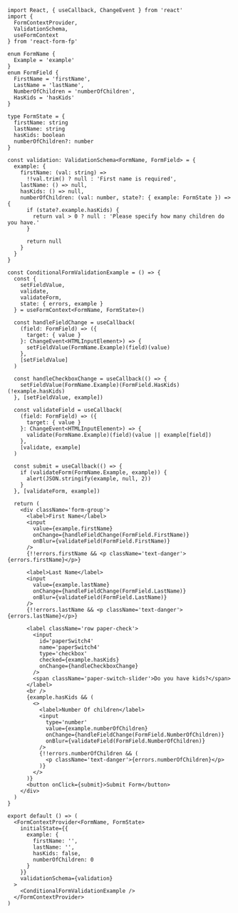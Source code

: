 ```tsx
import React, { useCallback, ChangeEvent } from 'react'
import {
  FormContextProvider,
  ValidationSchema,
  useFormContext
} from 'react-form-fp'

enum FormName {
  Example = 'example'
}
enum FormField {
  FirstName = 'firstName',
  LastName = 'lastName',
  NumberOfChildren = 'numberOfChildren',
  HasKids = 'hasKids'
}

type FormState = {
  firstName: string
  lastName: string
  hasKids: boolean
  numberOfChildren?: number
}

const validation: ValidationSchema<FormName, FormField> = {
  example: {
    firstName: (val: string) =>
      !!val.trim() ? null : 'First name is required',
    lastName: () => null,
    hasKids: () => null,
    numberOfChildren: (val: number, state?: { example: FormState }) => {
      if (state?.example.hasKids) {
        return val > 0 ? null : 'Please specify how many children do you have.'
      }

      return null
    }
  }
}

const ConditionalFormValidationExample = () => {
  const {
    setFieldValue,
    validate,
    validateForm,
    state: { errors, example }
  } = useFormContext<FormName, FormState>()

  const handleFieldChange = useCallback(
    (field: FormField) => ({
      target: { value }
    }: ChangeEvent<HTMLInputElement>) => {
      setFieldValue(FormName.Example)(field)(value)
    },
    [setFieldValue]
  )

  const handleCheckboxChange = useCallback(() => {
    setFieldValue(FormName.Example)(FormField.HasKids)(!example.hasKids)
  }, [setFieldValue, example])

  const validateField = useCallback(
    (field: FormField) => ({
      target: { value }
    }: ChangeEvent<HTMLInputElement>) => {
      validate(FormName.Example)(field)(value || example[field])
    },
    [validate, example]
  )

  const submit = useCallback(() => {
    if (validateForm(FormName.Example, example)) {
      alert(JSON.stringify(example, null, 2))
    }
  }, [validateForm, example])

  return (
    <div className='form-group'>
      <label>First Name</label>
      <input
        value={example.firstName}
        onChange={handleFieldChange(FormField.FirstName)}
        onBlur={validateField(FormField.FirstName)}
      />
      {!!errors.firstName && <p className='text-danger'>{errors.firstName}</p>}

      <label>Last Name</label>
      <input
        value={example.lastName}
        onChange={handleFieldChange(FormField.LastName)}
        onBlur={validateField(FormField.LastName)}
      />
      {!!errors.lastName && <p className='text-danger'>{errors.lastName}</p>}

      <label className='row paper-check'>
        <input
          id='paperSwitch4'
          name='paperSwitch4'
          type='checkbox'
          checked={example.hasKids}
          onChange={handleCheckboxChange}
        />
        <span className='paper-switch-slider'>Do you have kids?</span>
      </label>
      <br />
      {example.hasKids && (
        <>
          <label>Number Of children</label>
          <input
            type='number'
            value={example.numberOfChildren}
            onChange={handleFieldChange(FormField.NumberOfChildren)}
            onBlur={validateField(FormField.NumberOfChildren)}
          />
          {!!errors.numberOfChildren && (
            <p className='text-danger'>{errors.numberOfChildren}</p>
          )}
        </>
      )}
      <button onClick={submit}>Submit Form</button>
    </div>
  )
}

export default () => (
  <FormContextProvider<FormName, FormState>
    initialState={{
      example: {
        firstName: '',
        lastName: '',
        hasKids: false,
        numberOfChildren: 0
      }
    }}
    validationSchema={validation}
  >
    <ConditionalFormValidationExample />
  </FormContextProvider>
)
```
